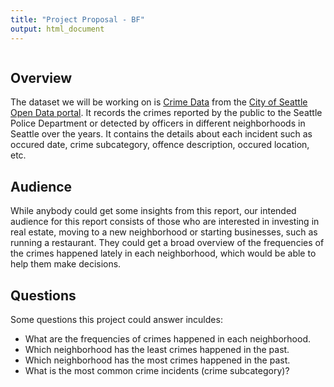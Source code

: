 ```yaml
---
title: "Project Proposal - BF"
output: html_document
---
```


```r
```

## Overview

The dataset we will be working on is [Crime Data](https://data.seattle.gov/Public-Safety/Crime-Data/4fs7-3vj5) from the [City of Seattle Open Data portal](https://data.seattle.gov). It records the crimes reported by the public to the Seattle Police Department or detected by officers in different neighborhoods in Seattle over the years. It contains the details about each incident such as occured date, crime subcategory, offence description, occured location, etc.


## Audience

While anybody could get some insights from this report, our intended audience for this report consists of those who are interested in investing in real estate, moving to a new neighborhood or starting businesses, such as running a restaurant. They could get a broad overview of the frequencies of the crimes happened lately in each neighborhood, which would be able to help them make decisions.

## Questions

Some questions this project could answer inculdes:

* What are the frequencies of crimes happened in each neighborhood.
* Which neighborhood has the least crimes happened in the past.
* Which neighborhood has the most crimes happened in the past.
* What is the most common crime incidents (crime subcategory)?
